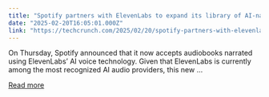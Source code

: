 ```yaml
---
title: "Spotify partners with ElevenLabs to expand its library of AI-narrated audiobooks"
date: "2025-02-20T16:05:01.000Z"
link: "https://techcrunch.com/2025/02/20/spotify-partners-with-elevenlabs-to-expand-its-library-of-ai-narrated-audiobooks/"
---
```


On Thursday, Spotify announced that it now accepts audiobooks narrated using ElevenLabs’ AI voice technology. Given that ElevenLabs is currently among the most recognized AI audio providers, this new ...

[Read more](https://techcrunch.com/2025/02/20/spotify-partners-with-elevenlabs-to-expand-its-library-of-ai-narrated-audiobooks/)
